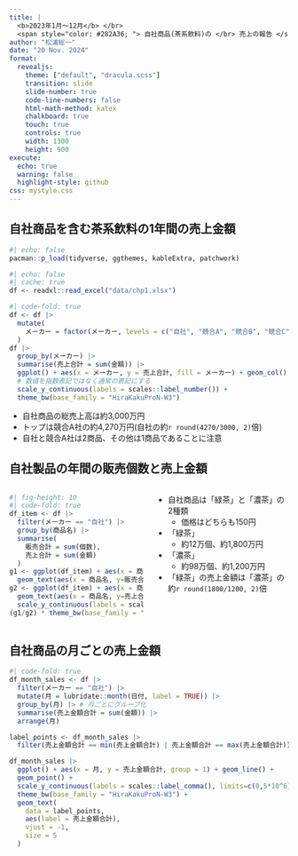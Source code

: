 ```yaml
---
title: |
  <b>2023年1月〜12月</b> </br>
  <span style="color: #282A36; "> 自社商品(茶系飲料)の </br> 売上の報告 </span>
author: "松浦総一"
date: "20 Nov. 2024"
format:
  revealjs:
    theme: ["default", "dracula.scss"]
    transition: slide
    slide-number: true
    code-line-numbers: false
    html-math-method: katex
    chalkboard: true
    touch: true
    controls: true
    width: 1300
    height: 900
execute:
  echo: true
  warning: false
  highlight-style: github
css: mystyle.css
---
```



## 自社商品を含む茶系飲料の1年間の売上金額

```r
#| echo: false
pacman::p_load(tidyverse, ggthemes, kableExtra, patchwork)
```

```r
#| echo: false
#| cache: true
df <- readxl::read_excel("data/chp1.xlsx")
```

```r
#| code-fold: true
df <- df |>
  mutate(
    メーカー = factor(メーカー, levels = c("自社", "競合A", "競合B", "競合C", "競合D"), ordered = TRUE)
  )
df |>
  group_by(メーカー) |>
  summarise(売上合計 = sum(金額)) |>
  ggplot() + aes(x = メーカー, y = 売上合計, fill = メーカー) + geom_col() + 
  # 数値を指数表記ではなく通常の表記にする
  scale_y_continuous(labels = scales::label_number()) +
  theme_bw(base_family = "HiraKakuProN-W3")
```

- 自社商品の総売上高は約3,000万円
- トップは競合A社の約4,270万円(自社の約`r round(4270/3000, 2)`倍)
- 自社と競合A社は2商品、その他は1商品であることに注意

## 自社製品の年間の販売個数と売上金額

::::{.columns}

:::{.column width=50%}

```r
#| fig-height: 10
#| code-fold: true
df_item <- df |>
  filter(メーカー == "自社") |>
  group_by(商品名) |>
  summarise(
    販売合計 = sum(個数), 
    売上合計 = sum(金額)
  )
g1 <- ggplot(df_item) + aes(x = 商品名, y = 販売合計, fill = 商品名) + geom_col() +
  geom_text(aes(x = 商品名, y=販売合計, label = sprintf("%2.0f", 販売合計)), vjust=-0.5)
g2 <- ggplot(df_item) + aes(x = 商品名, y = 売上合計, fill = 商品名) + geom_col() +
  geom_text(aes(x = 商品名, y=売上合計, label = sprintf("%2.0f", 売上合計)), vjust=-0.5) +
  scale_y_continuous(labels = scales::label_comma())
(g1/g2) * theme_bw(base_family = "HiraKakuProN-W3") * theme(text = element_text(size = 24))
```

:::
:::{.column width=50%}

- 自社商品は「緑茶」と「濃茶」の2種類
  - 価格はどちらも150円
- 「緑茶」
  - 約12万個、約1,800万円
- 「濃茶」
  - 約98万個、約1,200万円
- 「緑茶」の売上金額は「濃茶」の約`r round(1800/1200, 2)`倍
:::
::::


## 自社商品の月ごとの売上金額

```r
#| code-fold: true
df_month_sales <- df |>
  filter(メーカー == "自社") |>
  mutate(月 = lubridate::month(日付, label = TRUE)) |>
  group_by(月) |> # 月ごとにグループ化
  summarise(売上金額合計 = sum(金額)) |>
  arrange(月)

label_points <- df_month_sales |>
  filter(売上金額合計 == min(売上金額合計) | 売上金額合計 == max(売上金額合計))

df_month_sales |>
  ggplot() + aes(x = 月, y = 売上金額合計, group = 1) + geom_line() +
  geom_point() + 
  scale_y_continuous(labels = scales::label_comma(), limits=c(0,5*10^6)) + 
  theme_bw(base_family = "HiraKakuProN-W3") + 
  geom_text(
    data = label_points, 
    aes(label = 売上金額合計),
    vjust = -1,
    size = 5
  )
```